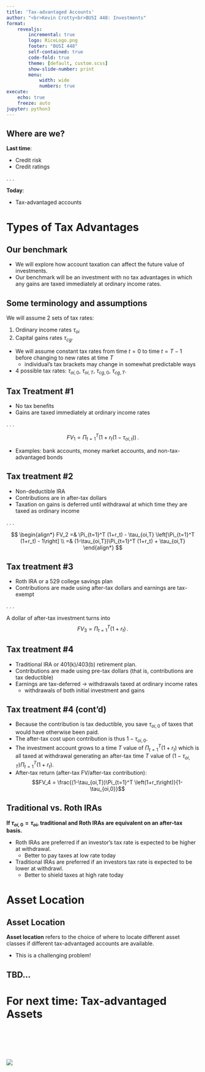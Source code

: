 ```yaml
---
title: 'Tax-advantaged Accounts'
author: "<br>Kevin Crotty<br>BUSI 448: Investments"
format: 
    revealjs:
        incremental: true
        logo: RiceLogo.png
        footer: "BUSI 448"
        self-contained: true
        code-fold: true
        theme: [default, custom.scss]
        show-slide-number: print
        menu: 
            width: wide
            numbers: true             
execute:
    echo: true
    freeze: auto
jupyter: python3
---
```


## Where are we?
**Last time**:

::: {.nonincremental}
- Credit risk
- Credit ratings
:::

. . . 

**Today**:

::: {.nonincremental}
- Tax-advantaged accounts
:::

# Types of Tax Advantages

<!-- The following is partially based off of Scholes, Wolfson, Erickson, Maydew, and Shevlin's Taxes and Business Strategy text.   -->

## Our benchmark

- We will explore how account taxation can affect the future value of investments.
- Our benchmark will be an investment with no tax advantages in which any gains are taxed immediately at ordinary income rates.

## Some terminology and assumptions

We will assume 2 sets of tax rates:

1. Ordinary income rates $\tau_{oi}$ 
2. Capital gains rates $\tau_{cg}$.  


- We will assume constant tax rates from time $t=0$ to time $t=T-1$ before changing to new rates at time $T$
  - individual's tax brackets may change in somewhat predictable ways

- 4 possible tax rates: $\tau_{oi,0}$, $\tau_{oi,T}$, $\tau_{cg,0}$, $\tau_{cg,T}$.

## Tax Treatment #1

- No tax benefits
- Gains are taxed immediately at ordinary income rates

. . . 

$$FV_1 = \Pi_{t=1}^T \left(1+r_t(1-\tau_{oi,t})\right) \,. $$

- Examples: bank accounts, money market accounts, and non-tax-advantaged bonds

## Tax treatment #2

- Non-deductible IRA
- Contributions are in after-tax dollars
- Taxation on gains is deferred until withdrawal at which time they are taxed as ordinary income

. . . 

$$ \begin{align*}
FV_2 =& \Pi_{t=1}^T (1+r_t) - \tau_{oi,T} \left[\Pi_{t=1}^T (1+r_t) - 1\right] \\
=& (1-\tau_{oi,T})\Pi_{t=1}^T (1+r_t) + \tau_{oi,T}  
\end{align*}
$$

## Tax treatment #3

- Roth IRA or a 529 college savings plan
- Contributions are made using after-tax dollars and earnings are tax-exempt

. . . 

A dollar of after-tax investment turns into $$FV_3 = \Pi_{t=1}^T \left(1+r_t\right) \,. $$


## Tax treatment #4

- Traditional IRA or 401(k)/403(b) retirement plan. 
- Contributions are made using pre-tax dollars (that is, contributions are tax deductible)
- Earnings are tax-deferred $\rightarrow$ withdrawals taxed at ordinary income rates
  - withdrawals of both initial investment and gains

## Tax treatment #4 (cont'd)
- Because the contribution is tax deductible, you save $\tau_{oi,0}$ of taxes that would have otherwise been paid.
- The after-tax cost upon contribution is thus $1-\tau_{oi,0}.$
- The investment account grows to a time $T$ value of $\Pi_{t=1}^T \left(1+r_t\right)$ which is all taxed at withdrawal generating an after-tax time $T$ value of $(1-\tau_{oi,T})\Pi_{t=1}^T \left(1+r_t\right)$.  
- After-tax return (after-tax FV/after-tax contribution): $$FV_4 = \frac{(1-\tau_{oi,T})\Pi_{t=1}^T \left(1+r_t\right)}{1-\tau_{oi,0}}$$

## Traditional vs. Roth IRAs

**If $\tau_{oi,0}=\tau_{oi}$, traditional and Roth IRAs are equivalent on an after-tax basis.**

- Roth IRAs are preferred if an investor's tax rate is expected to be higher at withdrawal.
  - Better to pay taxes at low rate today
- Traditional IRAs are preferred if an investors tax rate is expected to be lower at withdrawl.
  - Better to shield taxes at high rate today


# Asset Location 

## Asset Location

**Asset location** refers to the choice of where to locate different asset classes if different tax-advantaged accounts are available.

- This is a challenging problem!


## TBD...

# For next time: Tax-advantaged Assets

<br><br><br><br>

![](RiceLogo.png){fig-align="center"}
